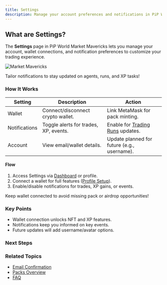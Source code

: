 ```yaml
---
title: Settings
description: Manage your account preferences and notifications in PiP World
---
```



## What are Settings?

The **Settings** page in PiP World Market Mavericks lets you manage your account, wallet connections, and notification preferences to customize your trading experience.

![Market Mavericks](/images/SCR-20251016-kxdz.png)

<Callout type="info">
  Tailor notifications to stay updated on agents, runs, and XP tasks!
</Callout>

### How It Works

| Setting | Description | Action |
|---------|-------------|-------|
| Wallet | Connect/disconnect crypto wallet. | Link MetaMask for pack minting. |
| Notifications | Toggle alerts for trades, XP, events. | Enable for [Trading Runs](/docs/leaderboards/trading-runs) updates. |
| Account | View email/wallet details. | Update planned for future (e.g., username). |

#### Flow
1. Access Settings via [Dashboard](/docs/dashboard-overview) or profile.
2. Connect a wallet for full features ([Profile Setup](/docs/onboarding/profile-setup)).
3. Enable/disable notifications for trades, XP gains, or events.

<Callout type="warn">
  Keep wallet connected to avoid missing pack or airdrop opportunities!
</Callout>

### Key Points
- Wallet connection unlocks NFT and XP features.
- Notifications keep you informed on key events.
- Future updates will add username/avatar options.

### Next Steps
<Cards>
  <Card title="📚 Profile Setup" href="/docs/onboarding/profile-setup" description="Set up your account." />
  <Card title="🚀 XP Tasks" href="/docs/progression/xp-tasks" description="Earn XP with tasks." />
  <Card title="🏆 Trading Floor" href="/docs/agents/trading-floor" description="Manage agent stakes." />
</Cards>

### Related Topics
- [Email Confirmation](/docs/onboarding/email-confirmation)
- [Packs Overview](/docs/packs/overview)
- [FAQ](/docs/advanced/faq)